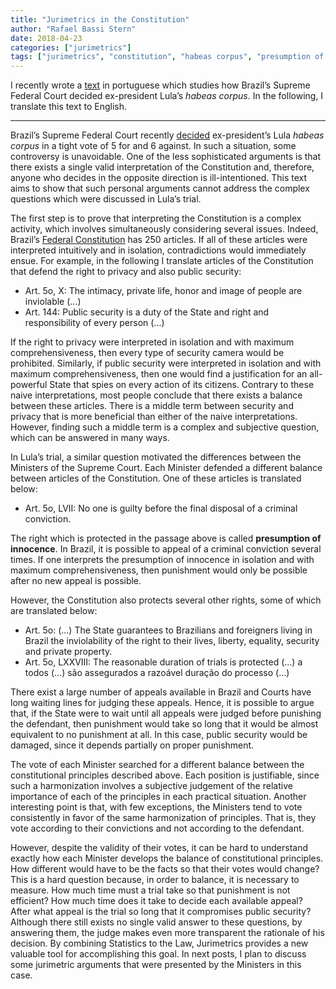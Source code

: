 ```yaml
---
title: "Jurimetrics in the Constitution"
author: "Rafael Bassi Stern"
date: 2018-04-23
categories: ["jurimetrics"]
tags: ["jurimetrics", "constitution", "habeas corpus", "presumption of innocence"]
---
```


I recently wrote a 
[text](https://abj.org.br/principios-conflitantes-e-jurimetria/) 
in portuguese which studies how Brazil's Supreme Federal Court 
decided ex-president Lula's *habeas corpus*.
In the following, I translate this text to English.

------

Brazil's Supreme Federal Court recently 
[decided](http://www.stf.jus.br/portal/cms/verNoticiaDetalhe.asp?idConteudo=374437) 
ex-president's Lula *habeas corpus* in a tight vote of
5 for and 6 against. In such a situation, 
some controversy is unavoidable.
One of the less sophisticated arguments is that
there exists a single valid interpretation of the Constitution and,
therefore, anyone who decides in the opposite direction is ill-intentioned.
This text aims to show that such personal arguments cannot
address the complex questions which were discussed in Lula's trial.

The first step is to prove that 
interpreting the Constitution is
a complex activity, which 
involves simultaneously considering several issues.
Indeed, Brazil's [Federal Constitution](http://www.planalto.gov.br/ccivil_03/constituicao/constituicaocompilado.htm) 
has 250 articles.
If all of these articles were interpreted intuitively and in isolation,
contradictions would immediately ensue.
For example, in the following I translate articles of the Constitution that
defend the right to privacy and also public security:

- Art. 5o, X: The intimacy, private life, honor and image of 
people are inviolable (...)
- Art. 144: Public security is a duty of the State and 
right and responsibility of every person (...)

If the right to privacy were interpreted 
in isolation and with maximum comprehensiveness, then
every type of security camera would be prohibited.
Similarly, if public security were interpreted 
in isolation and with maximum comprehensiveness, then
one would find a justification for an all-powerful State that
spies on every action of its citizens.
Contrary to these naive interpretations, 
most people conclude that there exists
a balance between these articles.
There is a middle term between security and privacy that
is more beneficial than either of the naive interpretations.
However, finding such a middle term is a complex and subjective question,
which can be answered in many ways.

In Lula's trial, a similar question motivated the
differences between the Ministers of the Supreme Court.
Each Minister defended a different balance between
articles of the Constitution.
One of these articles is translated below:

- Art. 5o, LVII: No one is guilty before
the final disposal of a criminal conviction.

The right which is protected in the passage above is 
called **presumption of innocence**. 
In Brazil, it is possible to
appeal of a criminal conviction several times.
If one interprets the presumption of innocence
in isolation and with maximum comprehensiveness, then
punishment would only be possible after
no new appeal is possible.

However, the Constitution also protects
several other rights, 
some of which are translated below:

- Art. 5o: (…) The State guarantees to Brazilians and foreigners living in Brazil
the inviolability of the right to their lives, liberty, equality, security and private property.
- Art. 5o, LXXVIII: The reasonable duration of trials is protected (...)
a todos (…) são assegurados a razoável duração do processo (…)

There exist a large number of appeals available in Brazil and 
Courts have long waiting lines for judging these appeals.
Hence, it is possible to argue that, if the State were to wait
until all appeals were judged before punishing the defendant, then
punishment would take so long that it would be almost equivalent 
to no punishment at all.
In this case, public security would be damaged,
since it depends partially on proper punishment.

The vote of each Minister searched for a different balance
between the constitutional principles described above.
Each position is justifiable, since such a harmonization
involves a subjective judgement of the relative importance of
each of the principles in each practical situation.
Another interesting point is that, with few exceptions,
the Ministers tend to vote consistently in favor of 
the same harmonization of principles.
That is, they vote according to their convictions and
not according to the defendant.

However, despite the validity of their votes,
it can be hard to understand exactly how each Minister
develops the balance of constitutional principles.
How different would have to be the facts so that
their votes would change?
This is a hard question because, in order to balance,
it is necessary to measure.
How much time must a trial take so that punishment is not efficient?
How much time does it take to decide each available appeal?
After what appeal is the trial so long that it compromises public security?
Although there still exists no single valid answer to these questions,
by answering them, the judge makes even more transparent
the rationale of his decision.
By combining Statistics to the Law,
Jurimetrics provides a new valuable tool
for accomplishing this goal.
In next posts, I plan to discuss some jurimetric arguments that
were presented by the Ministers in this case.
